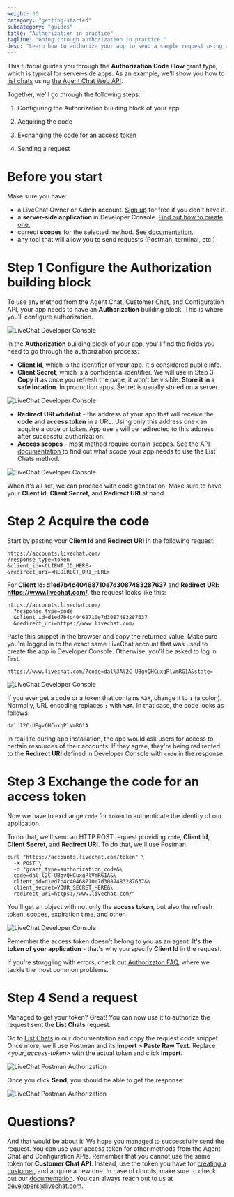 ```yaml
---
weight: 30
category: "getting-started"
subcategory: "guides"
title: "Authorization in practice"
tagline: "Going through authorization in practice."
desc: "Learn how to authorize your app to send a sample request using our Messaging APIs. A step-by-step tutorial that guides you through the process."
---
```


This tutorial guides you through the **Authorization Code Flow** grant type, which is typical for server-side apps. As an example, we'll show you how to <a href="https://developers.livechat.com/docs/messaging/agent-chat-api/v3.2/#list-chats" target="_blank">list chats</a> using <a href="https://developers.livechat.com/docs/messaging/agent-chat-api/v3.2/" target="_blank">the Agent Chat Web API</a>.

Together, we'll go through the following steps:

1. Configuring the Authorization building block of your app

2. Acquiring the code

3. Exchanging the code for an access token

4. Sending a request

# Before you start

Make sure you have:

- a LiveChat Owner or Admin account. <a href="https://accounts.livechat.com" target="_blank">Sign up</a> for free if you don't have it.
- a **server-side application** in Developer Console. [Find out how to create one.](/getting-started/guides/#creating-livechat-apps)
- correct **scopes** for the selected method. [See documentation.](messaging/agent-chat-api/v3.2/#list-chats)
- any tool that will allow you to send requests (Postman, terminal, etc.)

# Step 1 Configure the Authorization building block

To use any method from the Agent Chat, Customer Chat, and Configuration API, your app needs to have an **Authorization** building block. This is where you'll configure authorization.

![LiveChat Developer Console](images/livechat-authorization-block-console.png)

In the **Authorization** building block of your app, you'll find the fields you need to go through the authorization process:

- **Client Id**, which is the identifier of your app. It's considered public info.
- **Client Secret**, which is a confidential identifier. We will use in Step 3. **Copy it** as once you refresh the page, it won't be visible. **Store it in a safe location**. In production apps, Secret is usually stored on a server.

![LiveChat Developer Console](images/livechat-authorization-client.png)

- **Redirect URI whitelist** - the address of your app that will receive the **code** and **access token** in a URL. Using only this address one can acquire a code or token. App users will be redirected to this address after successful authorization.
- **Access scopes** - most method require certain scopes. <a href="https://developers.livechat.com/docs/messaging/agent-chat-api/v3.2/#list-chats" target="_blank">See the API documentation </a> to find out what scope your app needs to use the List Chats method.

![LiveChat Developer Console](images/livechat-authorization-scopes.png)

When it's all set, we can proceed with code generation. Make sure to have your **Client Id**, **Client Secret**, and **Redirect URI** at hand.

# Step 2 Acquire the code

Start by pasting your **Client Id** and **Redirect URI** in the following request:

```shell
https://accounts.livechat.com/
?response_type=token
&client_id=<CLIENT_ID_HERE>
&redirect_uri=<REDIRECT_URI_HERE>
```

For **Client Id: d1ed7b4c40468710e7d3087483287637** and **Redirect URI: https://www.livechat.com/**, the request looks like this:

```shell
https://accounts.livechat.com/
  ?response_type=code
  &client_id=d1ed7b4c40468710e7d3087483287637
  &redirect_uri=https://www.livechat.com/
  ```

Paste this snippet in the browser and copy the returned value. Make sure you're logged in to the exact same LiveChat account that was used to create the app in Developer Console. Otherwise, you'll be asked to log in first.

  ```shell
  https://www.livechat.com/?code=dal%3Al2C-UBgvQHCuxqPlVmRG1A&state=
  ```

![LiveChat Developer Console](images/livechat-authorization-code.png)

If you ever get a code or a token that contains **`%3A`**, change it to **`:`** (a colon). Normally, URL encoding replaces **`:`** with **`%3A`**. In that case, the code looks as follows:

```shell
dal:l2C-UBgvQHCuxqPlVmRG1A
```

In real life during app installation, the app would ask users for access to certain resources of their accounts. If they agree, they're being redirected to the **Redirect URI** defined in Developer Console with `code` in the response.

# Step 3 Exchange the code for an access token

Now we have to exchange `code` for `token` to authenticate the identity of our application.

To do that, we'll send an HTTP POST request providing `code`, **Client Id**, **Client Secret**, and **Redirect URI**. To do that, we'll use Postman.

```shell
curl "https://accounts.livechat.com/token" \
  -X POST \
  -d "grant_type=authorization_code&\
  code=dal:l2C-UBgvQHCuxqPlVmRG1A&\
  client_id=d1ed7b4c40468710e7d3087483287637&\
  client_secret=YOUR_SECRET_HERE&\
  redirect_uri=https://www.livechat.com/"
```

You'll get an object with not only the **access token**, but also the refresh token, scopes, expiration time, and other.

![LiveChat Developer Console](images/livechat-exchange-token.png)

Remember the access token doesn't belong to you as an agent. It's **the token of your application** - that's why you specify **Client Id** in the request.

If you're struggling with errors, check out [Authorizaton FAQ](getting-started/authorization/faq/#errors), where we tackle the most common problems.

# Step 4 Send a request

Managed to get your token? Great! You can now use it to authorize the request sent the **List Chats** request.

Go to <a href="https://developers.livechat.com/docs/messaging/agent-chat-api/v3.2/#list-chats" target="_blank">List Chats</a> in our documentation and copy the request code snippet. Once more, we'll use Postman and its **Import > Paste Raw Text**. Replace _<your_access-token>_ with the actual token and click **Import**.

![LiveChat Postman Authorization](images/livechat-send-request.png)

Once you click **Send**, you should be able to get the response:

![LiveChat Postman Authorization](images/livechat-response-postman.png)

# Questions?

And that would be about it! We hope you managed to successfully send the request. You can use your access token for other methods from the Agent Chat and Configuration APIs. Remember that you cannot use the same token for **Customer Chat API**. Instead, use the token you have for <a href="https://developers.labs.livechat.com/docs/feature/messaging-apis-in-practice/getting-started/authorization/#creating-new-customer" target="_blank">creating a customer</a>, and acquire a new one.
In case of doubts, make sure to check out our [documentation](https://developers.livechat.com/docs/messaging/). You can always reach out to us at [developers@livechat.com](mailto:developers@livechat.com).
